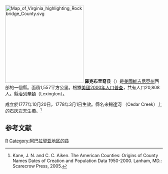 {{noteTA
|T=zh-hans:罗克布里奇县 (弗吉尼亚州);zh-hk:羅克布里奇縣 (維珍尼亞州);zh-tw:羅克布里奇郡 (維吉尼亞州);
|1=zh-hans:县;zh-hk:縣;zh-tw:郡;
}}
[[File:Map_of_Virginia_highlighting_Rockbridge_County.svg|250px]]
'''羅克布里奇县'''（{{lang-en|Rockbridge County}}）是[[美國|美國]][[維吉尼亞州|維吉尼亞州]]西部的一個縣。面積1,557平方公里。根據[[美國2000年人口普查|美國2000年人口普查]]，共有人口20,808人。縣治[[列辛頓_(維吉尼亞州)|列辛頓]]（Lexington）。

成立於1777年10月20日，1778年3月1日生效。縣名來錫達河 （Cedar Creek）上的[[石灰岩|石灰岩]]天生橋。<ref>Kane, J. N. and C. C. Aiken. The American Counties: Origins of County Names Dates of Creation and Population Data 1950-2000. Lanham, MD.: Scarecrow Press, 2005.</ref>

==参考文献==
<div class="references-small">
<references />
</div>
{{弗吉尼亚州}}
[[Category:維吉尼亞州縣|R]]
[[Category:阿巴拉契亚地区的县|Category:阿巴拉契亚地区的县]]